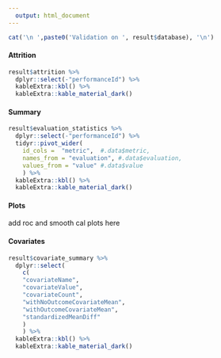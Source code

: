 ```yaml
---
  output: html_document
---
```


```r
cat('\n ',paste0('Validation on ', result$database), '\n')
```

#### Attrition

```r
result$attrition %>%
  dplyr::select(-"performanceId") %>%
  kableExtra::kbl() %>%
  kableExtra::kable_material_dark()
```

#### Summary

```r
result$evaluation_statistics %>%
  dplyr::select(-"performanceId") %>%
  tidyr::pivot_wider(
    id_cols =  "metric",  #.data$metric, 
    names_from = "evaluation", #.data$evaluation, 
    values_from = "value" #.data$value
    ) %>%
  kableExtra::kbl() %>%
  kableExtra::kable_material_dark()
```

#### Plots

add roc and smooth cal plots here
  
#### Covariates

```r
result$covariate_summary %>%
  dplyr::select(
    c(
    "covariateName", 
    "covariateValue",
    "covariateCount",
    "withNoOutcomeCovariateMean",
    "withOutcomeCovariateMean",
    "standardizedMeanDiff"
    )
    ) %>%
  kableExtra::kbl() %>%
  kableExtra::kable_material_dark()
```
  